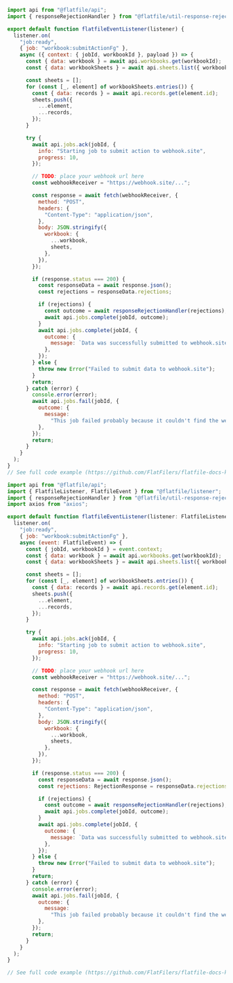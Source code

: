 <CodeGroup>

```js listener.js
import api from "@flatfile/api";
import { responseRejectionHandler } from "@flatfile/util-response-rejection";

export default function flatfileEventListener(listener) {
  listener.on(
    "job:ready",
    { job: "workbook:submitActionFg" },
    async ({ context: { jobId, workbookId }, payload }) => {
      const { data: workbook } = await api.workbooks.get(workbookId);
      const { data: workbookSheets } = await api.sheets.list({ workbookId });

      const sheets = [];
      for (const [_, element] of workbookSheets.entries()) {
        const { data: records } = await api.records.get(element.id);
        sheets.push({
          ...element,
          ...records,
        });
      }

      try {
        await api.jobs.ack(jobId, {
          info: "Starting job to submit action to webhook.site",
          progress: 10,
        });

        // TODO: place your webhook url here
        const webhookReceiver = "https://webhook.site/...";

        const response = await fetch(webhookReceiver, {
          method: "POST",
          headers: {
            "Content-Type": "application/json",
          },
          body: JSON.stringify({
            workbook: {
              ...workbook,
              sheets,
            },
          }),
        });

        if (response.status === 200) {
          const responseData = await response.json();
          const rejections = responseData.rejections;

          if (rejections) {
            const outcome = await responseRejectionHandler(rejections);
            await api.jobs.complete(jobId, outcome);
          }
          await api.jobs.complete(jobId, {
            outcome: {
              message: `Data was successfully submitted to webhook.site. Go check it out at ${webhookReceiver}.`,
            },
          });
        } else {
          throw new Error("Failed to submit data to webhook.site");
        }
        return;
      } catch (error) {
        console.error(error);
        await api.jobs.fail(jobId, {
          outcome: {
            message:
              "This job failed probably because it couldn't find the webhook.site URL.",
          },
        });
        return;
      }
    }
  );
}
// See full code example (https://github.com/FlatFilers/flatfile-docs-kitchen-sink/blob/main/javascript/shared/workbook_submit.js)
```

```js listener.ts
import api from "@flatfile/api";
import { FlatfileListener, FlatfileEvent } from "@flatfile/listener";
import { responseRejectionHandler } from "@flatfile/util-response-rejection";
import axios from "axios";

export default function flatfileEventListener(listener: FlatfileListener) {
  listener.on(
    "job:ready",
    { job: "workbook:submitActionFg" },
    async (event: FlatfileEvent) => {
      const { jobId, workbookId } = event.context;
      const { data: workbook } = await api.workbooks.get(workbookId);
      const { data: workbookSheets } = await api.sheets.list({ workbookId });

      const sheets = [];
      for (const [_, element] of workbookSheets.entries()) {
        const { data: records } = await api.records.get(element.id);
        sheets.push({
          ...element,
          ...records,
        });
      }

      try {
        await api.jobs.ack(jobId, {
          info: "Starting job to submit action to webhook.site",
          progress: 10,
        });

        // TODO: place your webhook url here
        const webhookReceiver = "https://webhook.site/...";

        const response = await fetch(webhookReceiver, {
          method: "POST",
          headers: {
            "Content-Type": "application/json",
          },
          body: JSON.stringify({
            workbook: {
              ...workbook,
              sheets,
            },
          }),
        });

        if (response.status === 200) {
          const responseData = await response.json();
          const rejections: RejectionResponse = responseData.rejections;

          if (rejections) {
            const outcome = await responseRejectionHandler(rejections);
            await api.jobs.complete(jobId, outcome);
          }
          await api.jobs.complete(jobId, {
            outcome: {
              message: `Data was successfully submitted to webhook.site. Go check it out at ${webhookReceiver}.`,
            },
          });
        } else {
          throw new Error("Failed to submit data to webhook.site");
        }
        return;
      } catch (error) {
        console.error(error);
        await api.jobs.fail(jobId, {
          outcome: {
            message:
              "This job failed probably because it couldn't find the webhook.site URL.",
          },
        });
        return;
      }
    }
  );
}

// See full code example (https://github.com/FlatFilers/flatfile-docs-kitchen-sink/blob/main/typescript/shared/workbook_submit.ts)
```

</CodeGroup>
